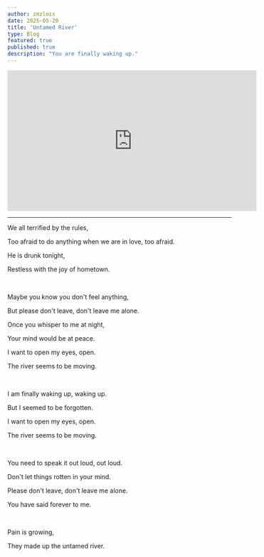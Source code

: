 ```yaml
---
author: zmzlois
date: 2025-05-20
title: 'Untamed River'
type: Blog
featured: true
published: true
description: "You are finally waking up."
---
```


<iframe width="560" height="315" style={{ borderRadius: '10px' }} src="https://www.youtube.com/embed/L-puHGs8GVI?si=d4jHtFu6KAojP7_p" title="YouTube video player" frameborder="0" allow="accelerometer; autoplay; clipboard-write; encrypted-media; gyroscope; picture-in-picture; web-share" referrerPolicy="strict-origin-when-cross-origin" allowFullScreen></iframe>

---

We all terrified by the rules, 

Too afraid to do anything when we are in love, too afraid. 

He is drunk tonight, 

Restless with the joy of hometown. 


<br/>

Maybe you know you don't feel anything, 

But please don't leave, don't leave me alone. 

Once you whisper to me at night, 

Your mind would be at peace. 

I want to open my eyes, open. 

The river seems to be moving. 

<br/>

I am finally waking up, waking up. 

But I seemed to be forgotten. 

I want to open my eyes, open. 

The river seems to be moving. 

<br/>

You need to speak it out loud, out loud. 

Don't let things rotten in your mind. 

Please don't leave, don't leave me alone. 

You have said forever to me. 

<br/>

Pain is growing, 

They made up the untamed river. 